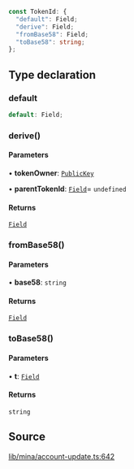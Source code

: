 ```ts
const TokenId: {
  "default": Field;
  "derive": Field;
  "fromBase58": Field;
  "toBase58": string;
};
```

## Type declaration

### default

```ts
default: Field;
```

### derive()

#### Parameters

• **tokenOwner**: [`PublicKey`](../classes/PublicKey.mdx)

• **parentTokenId**: [`Field`](../classes/Field.mdx)= `undefined`

#### Returns

[`Field`](../classes/Field.mdx)

### fromBase58()

#### Parameters

• **base58**: `string`

#### Returns

[`Field`](../classes/Field.mdx)

### toBase58()

#### Parameters

• **t**: [`Field`](../classes/Field.mdx)

#### Returns

`string`

## Source

[lib/mina/account-update.ts:642](https://github.com/o1-labs/o1js/blob/72b8e2c2b9aaba4b5c12257bdd63dfe2676a3d99/src/lib/mina/account-update.ts#L642)
